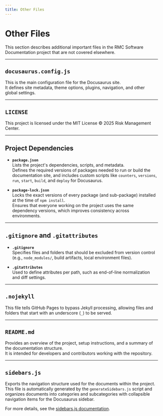 ```yaml
---
title: Other Files
---
```


# Other Files

This section describes additional important files in the RMC Software Documentation project that are not covered elsewhere.

---

## `docusaurus.config.js`

This is the main configuration file for the Docusaurus site.  
It defines site metadata, theme options, plugins, navigation, and other global settings.

---

## `LICENSE`

This project is licensed under the MIT License © 2025 Risk Management Center.

---

## Project Dependencies

- **`package.json`**  
  Lists the project's dependencies, scripts, and metadata.  
  Defines the required versions of packages needed to run or build the documentation site, and includes custom scripts like `counters`, `versions`, `run`, `start`, `build`, and `deploy` for Docusaurus.

- **`package-lock.json`**  
  Locks the exact versions of every package (and sub-package) installed at the time of `npm install`.  
  Ensures that everyone working on the project uses the same dependency versions, which improves consistency across environments.

---

## `.gitignore` and `.gitattributes`

- **`.gitignore`**  
  Specifies files and folders that should be excluded from version control (e.g., `node_modules/`, build artifacts, local environment files).

- **`.gitattributes`**  
  Used to define attributes per path, such as end-of-line normalization and diff settings.

---

## `.nojekyll`

This file tells GitHub Pages to bypass Jekyll processing, allowing files and folders that start with an underscore (`_`) to be served.

---

## `README.md`

Provides an overview of the project, setup instructions, and a summary of the documentation structure.  
It is intended for developers and contributors working with the repository.

---

## `sidebars.js`

Exports the navigation structure used for the documents within the project.  
This file is automatically generated by the `generateSidebars.js` script and organizes documents into categories and subcategories with collapsible navigation items for the Docusaurus sidebar.

For more details, see the [sidebars.js documentation](./08-sidebars.mdx).
